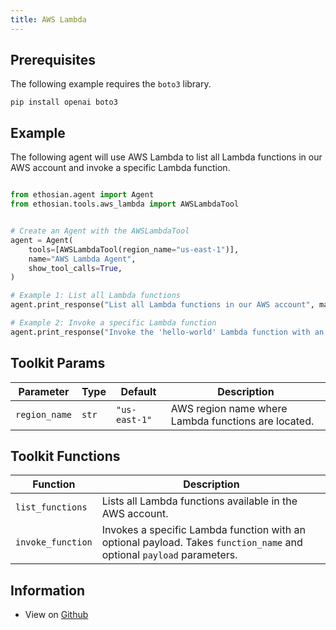 ```yaml
---
title: AWS Lambda
---
```


## Prerequisites

The following example requires the `boto3` library.

```shell
pip install openai boto3
```

## Example

The following agent will use AWS Lambda to list all Lambda functions in our AWS account and invoke a specific Lambda function.

```python cookbook/tools/aws_lambda_tools.py

from ethosian.agent import Agent
from ethosian.tools.aws_lambda import AWSLambdaTool


# Create an Agent with the AWSLambdaTool
agent = Agent(
    tools=[AWSLambdaTool(region_name="us-east-1")],
    name="AWS Lambda Agent",
    show_tool_calls=True,
)

# Example 1: List all Lambda functions
agent.print_response("List all Lambda functions in our AWS account", markdown=True)

# Example 2: Invoke a specific Lambda function
agent.print_response("Invoke the 'hello-world' Lambda function with an empty payload", markdown=True)
```

## Toolkit Params

| Parameter | Type | Default | Description |
|-----------|------|---------|-------------|
| `region_name` | `str` | `"us-east-1"` | AWS region name where Lambda functions are located. |

## Toolkit Functions

| Function | Description |
|----------|-------------|
| `list_functions` | Lists all Lambda functions available in the AWS account. |
| `invoke_function` | Invokes a specific Lambda function with an optional payload. Takes `function_name` and optional `payload` parameters. |


## Information

- View on [Github](https://github.com/ethosianhq/ethosian/blob/main/ethosian/tools/aws_lambda.py)
